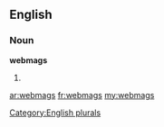 ==English==

===Noun===
'''webmags'''

# {{plural of|[[webmag]]}}

[[Category:English plurals]]

[[ar:webmags]]
[[fr:webmags]]
[[my:webmags]]